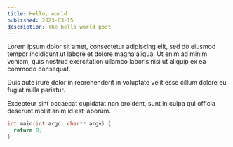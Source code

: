 ```yaml
---
title: Hello, world
published: 2023-03-15
description: The hello world post
---
```


Lorem ipsum dolor sit amet, consectetur adipiscing elit, sed do eiusmod tempor incididunt ut labore
et dolore magna aliqua. Ut enim ad minim veniam, quis nostrud exercitation ullamco laboris nisi ut aliquip ex ea commodo consequat.

Duis aute irure dolor in reprehenderit in voluptate velit esse cillum dolore eu fugiat nulla pariatur.

Excepteur sint occaecat cupidatat non proident, sunt in culpa qui officia deserunt mollit anim id est laborum.

```c
int main(int argc, char** argv) {
  return 0;
}
```